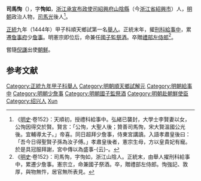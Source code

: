 {{otheruses|subject=明朝的一位政治人物|other=司马懿的五弟|司马恂 (三国)}}
'''司馬恂'''（{{bd|？||1466年|catIdx=}}），字'''恂如'''，[[浙江承宣布政使司|浙江承宣布政使司]][[紹興府|紹興府]][[山陰縣|山陰縣]]（今[[浙江省|浙江省]][[紹興市|紹興市]]）人，[[明朝|明朝]]政治人物，[[司馬光|司馬光]]後人<ref>《[[明史|明史]]·卷152》：天順初，授禮科給事中。弘緒已襲封，大學士李賢妻以女，公恂因得交於賢。賢言：「公恂，大聖人後；贊善司馬恂，宋大賢溫國公光後。宜輔導太子。」帝喜。同日超拜少詹事，侍東宮講讀。入語孝肅皇後曰：「吾今日得聖賢子孫為汝子傅。」孝肅皇後者，憲宗生母，方以皇貴妃有寵。於是具冠服拜謝，宮中傳以為盛事-{云}-。</ref>。

[[正统_(年号)|正統]]九年（1444年）甲子科順天鄉試第一名[[舉人|舉人]]。正統末年，擢[[刑科|刑科]][[給事中|給事中]]，累遷[[詹事府|詹事府]]少[[詹事|詹事]]。明憲宗即位后，命兼任[[國子監|國子監]][[祭酒|祭酒]]。卒贈[[禮部左侍郎|禮部左侍郎]]<ref>《[[明史|明史]]·卷152》：司馬恂，字恂如，浙江山陰人。正統末，由舉人擢刑科給事中，累遷少詹事。憲宗立，命兼國子祭酒。卒，贈禮部左侍郎。恂強記、敦厚，與物無忤，居官無所表見。</ref>。

嘗隨[[倪謙|倪謙]]出使[[朝鮮王國|朝鮮]]。

==参考文献==
{{wikisource|明史/卷152}}
<div class="references-small">
<references />
</div>

{{明朝人物小作品}}
{{DEFAULTSORT:Sima司馬}}
[[Category:正統九年甲子科舉人|Category:正統九年甲子科舉人]]
[[Category:明朝順天鄉試解元|Category:明朝順天鄉試解元]]
[[Category:明朝給事中|Category:明朝給事中]]
[[Category:明朝少詹事|Category:明朝少詹事]]
[[Category:明朝國子監祭酒|Category:明朝國子監祭酒]]
[[Category:明朝赴朝鮮使臣|Category:明朝赴朝鮮使臣]]
[[Category:绍兴人|Category:绍兴人]]
[[Category:司馬姓|Xun]]